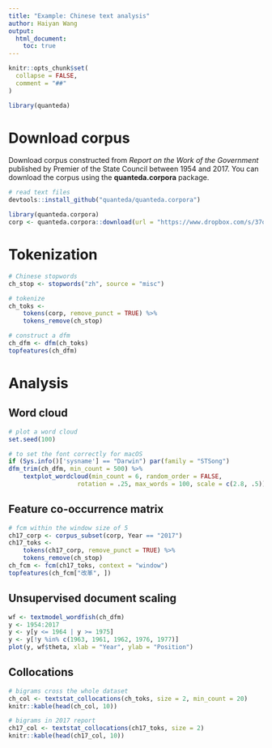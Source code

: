```yaml
---
title: "Example: Chinese text analysis"
author: Haiyan Wang
output: 
  html_document:
    toc: true
---
```


```r
knitr::opts_chunk$set(
  collapse = FALSE,
  comment = "##"
)
```

```r
library(quanteda)
```

# Download corpus

Download corpus constructed from *Report on the Work of the Government* published by Premier of the State Council between 1954 and 2017. You can download the corpus using the **quanteda.corpora** package.

```r
# read text files
devtools::install_github("quanteda/quanteda.corpora")
```

```r
library(quanteda.corpora)
corp <- quanteda.corpora::download(url = "https://www.dropbox.com/s/37ojd5knz1qeyul/data_corpus_chinesegovreport.rds?dl=1")
```

# Tokenization

```r
# Chinese stopwords
ch_stop <- stopwords("zh", source = "misc")

# tokenize
ch_toks <- 
    tokens(corp, remove_punct = TRUE) %>%
    tokens_remove(ch_stop)

# construct a dfm
ch_dfm <- dfm(ch_toks)
topfeatures(ch_dfm)
```

# Analysis

## Word cloud

```r
# plot a word cloud
set.seed(100)

# to set the font correctly for macOS
if (Sys.info()['sysname'] == "Darwin") par(family = "STSong") 
dfm_trim(ch_dfm, min_count = 500) %>%
    textplot_wordcloud(min_count = 6, random_order = FALSE,
                   rotation = .25, max_words = 100, scale = c(2.8, .5))
```

## Feature co-occurrence matrix

```r
# fcm within the window size of 5
ch17_corp <- corpus_subset(corp, Year == "2017")
ch17_toks <- 
    tokens(ch17_corp, remove_punct = TRUE) %>% 
    tokens_remove(ch_stop)
ch_fcm <- fcm(ch17_toks, context = "window")  
topfeatures(ch_fcm["改革", ])
```

## Unsupervised document scaling

```r
wf <- textmodel_wordfish(ch_dfm)
y <- 1954:2017
y <- y[y <= 1964 | y >= 1975]
y <- y[!y %in% c(1963, 1961, 1962, 1976, 1977)]
plot(y, wf$theta, xlab = "Year", ylab = "Position")
```

## Collocations

```r
# bigrams cross the whole dataset
ch_col <- textstat_collocations(ch_toks, size = 2, min_count = 20)
knitr::kable(head(ch_col, 10))

# bigrams in 2017 report
ch17_col <- textstat_collocations(ch17_toks, size = 2)
knitr::kable(head(ch17_col, 10))
```

